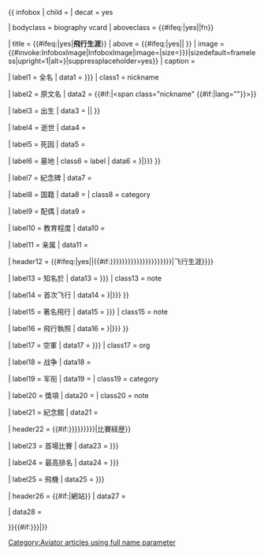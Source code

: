 {{ infobox
| child       = {{{child|}}}
| decat       = yes <!-- remove from template:infobox tracking categories -->

| bodyclass   = biography vcard
| aboveclass  = {{#ifeq:{{{child|}}}|yes||fn}}

| title       = {{#ifeq:{{{child|}}}|yes|'''飛行生涯'''}}
| above       = {{#ifeq:{{{child|}}}|yes||{{{name|<includeonly>{{PAGENAME}}</includeonly>}}} }}
| image       = {{#invoke:InfoboxImage|InfoboxImage|image={{{image|}}}|size={{{image_size|{{{image size|}}}}}}|sizedefault=frameless|upright=1|alt={{{alt|}}}}|suppressplaceholder=yes}}
| caption     = {{{caption|}}}

| label1      = 全名
| data1       = {{{full name|{{{full_name|}}}}}}
| class1      = nickname

| label2      = 原文名
| data2       = {{#if:{{{native_name|}}}|<span class="nickname" {{#if:{{{native_name_lang|}}}|lang="{{{native_name_lang}}}"}}>{{{native_name}}}</span>}}

| label3      = 出生
| data3       = {{br separated entries|{{#if:{{{birth_name|}}}|<span class="nickname">{{{birth_name}}}</span>}}|{{{birth_date|}}}|{{{birth_place|}}} }}

| label4      = 逝世
| data4       = {{br separated entries|{{{death_date|}}}|{{{death_place|}}} }}

| label5      = 死因
| data5       = {{{death_cause|}}}

| label6      = 墓地
| class6      = label
| data6       = {{br separated entries|{{{resting place|{{{resting_place|}}}}}}|{{{resting place coordinates|{{{resting_place_coordinates|}}}}}} }}

| label7      = 紀念碑
| data7       = {{{monuments|}}}

| label8      = 国籍
| data8       = {{{nationality|}}}
| class8      = category

| label9      = 配偶
| data9       = {{{education|}}}

| label10     = 教育程度
| data10      = {{{spouse|}}}

| label11     = 亲属
| data11      = {{{relatives|}}}

| header12    = {{#ifeq:{{{child|}}}|yes||{{#if:{{{known for|{{{known_for|}}}}}}{{{first flight date|{{{first_flight_date|}}}}}}{{{first flight aircraft|{{{first_flight_aircraft|}}}}}}{{{famous flights|{{{famous_flights|}}}}}}{{{license date|{{{license_date|}}}}}}{{{license place|{{{license_place|}}}}}}{{{air force|{{{air_force|}}}}}}{{{battles|}}}{{{rank|}}}{{{awards|}}}|飞行生涯}}}}

| label13     = 知名於
| data13      = {{{known for|{{{known_for|}}}}}}
| class13     = note

| label14     = 首次飞行
| data14      = {{br separated entries|{{{first flight date|{{{first_flight_date|}}}}}}|{{{first flight aircraft|{{{first_flight_aircraft|}}}}}} }}

| label15     = 著名飛行
| data15      = {{{famous flights|{{{famous_flights|}}}}}}
| class15     = note

| label16     = 飛行執照
| data16      = {{br separated entries|{{{license date|{{{license_date|}}}}}}|{{{license place|{{{license_place|}}}}}} }}

| label17     = 空軍
| data17      = {{{air force|{{{air_force|}}}}}}
| class17     = org

| label18     = 战争
| data18      = {{{battles|}}}

| label19     = 军衔
| data19      = {{{rank|}}}
| class19     = category

| label20     = 獎項
| data20      = {{{awards|}}}
| class20     = note

| label21     = 紀念館
| data21      = {{{memorials|}}}

| header22    = {{#if:{{{first race|{{{first_race|}}}}}}{{{racing best|{{{racing_best|}}}}}}{{{racing_aircraft|{{{racing aircraft|}}}}}}|比賽経歴}}

| label23     = 首場比賽
| data23      = {{{first race|{{{first_race|}}}}}}

| label24     = 最高排名
| data24      = {{{racing best|{{{racing_best|}}}}}}

| label25     = 飛機
| data25      = {{{racing aircraft|{{{racing_aircraft|}}}}}}

| header26    = {{#if:{{{website|}}}|網站}}
| data27      = {{{website|}}}

| data28      = {{{module|}}}

}}<includeonly>{{#if:{{{full name|{{{full_name|}}}}}}|[[Category:Aviator articles using full name parameter]]}}</includeonly><noinclude>{{Template doc}}<!-- place category and language links on the /doc sub-page, not here --></noinclude>